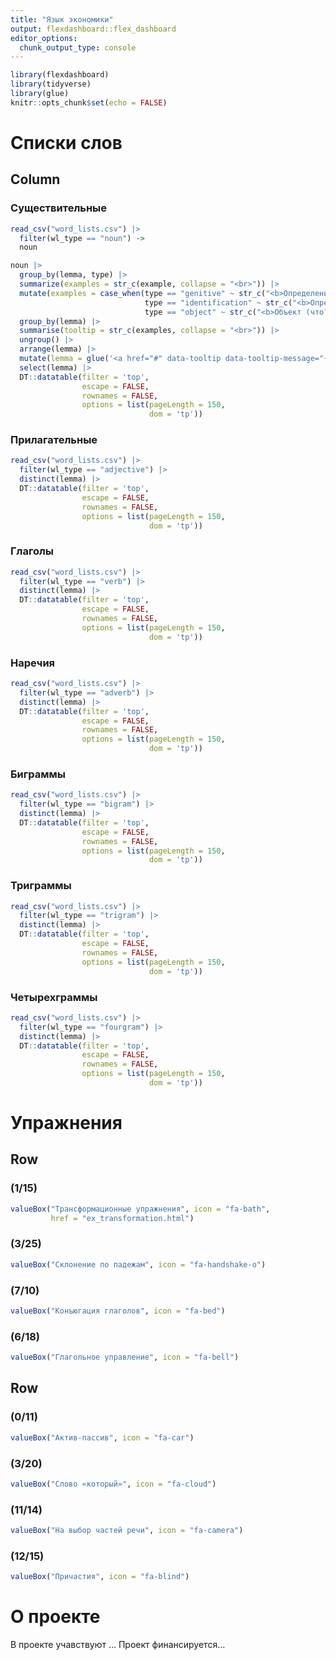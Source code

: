 ```yaml
---
title: "Язык экономики"
output: flexdashboard::flex_dashboard
editor_options: 
  chunk_output_type: console
---
```


```r
library(flexdashboard)
library(tidyverse)
library(glue)
knitr::opts_chunk$set(echo = FALSE)
```

Списки слов 
=======================================================================

Column {.tabset}
-------------------------------------

### Существительные

```r
read_csv("word_lists.csv") |> 
  filter(wl_type == "noun") ->
  noun

noun |> 
  group_by(lemma, type) |> 
  summarize(examples = str_c(example, collapse = "<br>")) |> 
  mutate(examples = case_when(type == "genitive" ~ str_c("<b>Определение (чего?)</b><br>", examples),
                              type == "identification" ~ str_c("<b>Определение (Какое?)</b><br>", examples),
                              type == "object" ~ str_c("<b>Объект (что?)</b><br>", examples))) |> 
  group_by(lemma) |> 
  summarise(tooltip = str_c(examples, collapse = "<br>")) |> 
  ungroup() |> 
  arrange(lemma) |>
  mutate(lemma = glue('<a href="#" data-tooltip data-tooltip-message="{tooltip}">{lemma}</a>')) |> 
  select(lemma) |> 
  DT::datatable(filter = 'top', 
                escape = FALSE,
                rownames = FALSE,
                options = list(pageLength = 150, 
                               dom = 'tp'))
```

### Прилагательные

```r
read_csv("word_lists.csv") |> 
  filter(wl_type == "adjective") |> 
  distinct(lemma) |> 
  DT::datatable(filter = 'top', 
                escape = FALSE,
                rownames = FALSE,
                options = list(pageLength = 150, 
                               dom = 'tp'))
```

### Глаголы

```r
read_csv("word_lists.csv") |> 
  filter(wl_type == "verb") |> 
  distinct(lemma) |> 
  DT::datatable(filter = 'top', 
                escape = FALSE,
                rownames = FALSE,
                options = list(pageLength = 150, 
                               dom = 'tp'))
```

### Наречия

```r
read_csv("word_lists.csv") |> 
  filter(wl_type == "adverb") |> 
  distinct(lemma) |> 
  DT::datatable(filter = 'top', 
                escape = FALSE,
                rownames = FALSE,
                options = list(pageLength = 150, 
                               dom = 'tp'))
```

### Биграммы

```r
read_csv("word_lists.csv") |> 
  filter(wl_type == "bigram") |> 
  distinct(lemma) |> 
  DT::datatable(filter = 'top', 
                escape = FALSE,
                rownames = FALSE,
                options = list(pageLength = 150, 
                               dom = 'tp'))
```

### Триграммы

```r
read_csv("word_lists.csv") |> 
  filter(wl_type == "trigram") |> 
  distinct(lemma) |> 
  DT::datatable(filter = 'top', 
                escape = FALSE,
                rownames = FALSE,
                options = list(pageLength = 150, 
                               dom = 'tp'))
```

### Четырехграммы

```r
read_csv("word_lists.csv") |> 
  filter(wl_type == "fourgram") |> 
  distinct(lemma) |> 
  DT::datatable(filter = 'top', 
                escape = FALSE,
                rownames = FALSE,
                options = list(pageLength = 150, 
                               dom = 'tp'))
```


Упражнения
=======================================================================

Row
-----------------------------------------------------------------------

### (1/15)

```r
valueBox("Трансформационные упражнения", icon = "fa-bath",
         href = "ex_transformation.html")
```

### (3/25)

```r
valueBox("Склонение по падежам", icon = "fa-handshake-o")
```

### (7/10)

```r
valueBox("Конъюгация глаголов", icon = "fa-bed")
```

### (6/18)

```r
valueBox("Глагольное управление", icon = "fa-bell")
```
Row
-----------------------------------------------------------------------

### (0/11)

```r
valueBox("Актив-пассив", icon = "fa-car")
```

### (3/20)

```r
valueBox("Слово «который»", icon = "fa-cloud")
```

### (11/14)

```r
valueBox("На выбор частей речи", icon = "fa-camera")
```

### (12/15)

```r
valueBox("Причастия", icon = "fa-blind")
```


О проекте
=======================================================================

В проекте учавствуют ... Проект финансируется...